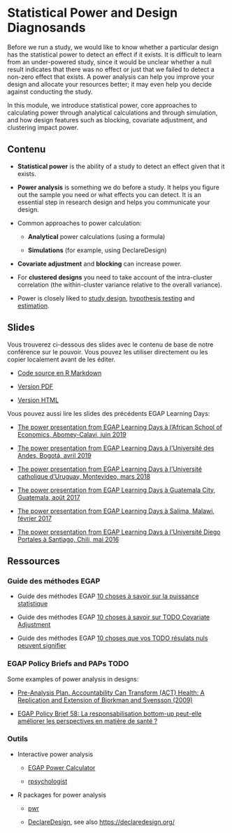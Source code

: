 # Statistical Power and Design Diagnosands {.tabset}

Before we run a study, we would like to know whether a particular design has the statistical power to detect an effect if it exists.  It is difficult to learn from an under-powered study, since it would be unclear whether a null result indicates that there was no effect or just that we failed to detect a non-zero effect that exists.  A power analysis can help you improve your design and allocate your resources better; it may even help you decide against conducting the study.

In this module, we introduce statistical power, core approaches to calculating power through analytical calculations and through simulation, and how design features such as blocking, covariate adjustment, and clustering impact power.

## Contenu

 - **Statistical power** is the ability of a study to detect an effect given that it exists.
 
 - **Power analysis** is something we do before a study.  It helps you figure out the sample you need or what effects you can detect. It is an essential step in research design and helps you communicate your design.

 - Common approaches to power calculation:
 
      - **Analytical** power calculations (using a formula)
 
      - **Simulations** (for example, using DeclareDesign)

 - **Covariate adjustment** and **blocking** can increase power.

 - For **clustered designs** you need to take account of the intra-cluster correlation (the within-cluster variance relative to the overall variance).
 
 - Power is closely liked to [study design](the-research-design-process.html), [hypothesis testing](hypothesis-testing.html) and [estimation](estimands-and-estimators.html).

## Slides
Vous trouverez ci-dessous des slides avec le contenu de base de notre conférence sur le pouvoir. Vous pouvez les utiliser directement ou les copier localement avant de les éditer.

 - [Code source en R Markdown](https://egap.github.io/learningdays-resources/Slides/power-slides.Rmd)

 - [Version PDF](https://egap.github.io/learningdays-resources/Slides/power-slides.pdf)

 - [Version HTML](https://egap.github.io/learningdays-resources/Slides/power-slides.html)

Vous pouvez aussi lire les slides des précédents EGAP Learning Days:

 - [The power presentation from EGAP Learning Days à l'African School of Economics, Abomey-Calavi, juin 2019](https://egap.github.io/learningdays-resources/Slides/Examples/power-benin.pdf)

 - [The power presentation from EGAP Learning Days à l'Université des Andes, Bogotá, avril 2019](https://egap.github.io/learningdays-resources/Slides/Examples/power-bogota.pdf)

 - [The power presentation from EGAP Learning Days à l'Université catholique d'Uruguay, Montevideo, mars 2018](https://egap.github.io/learningdays-resources/Slides/Examples/power-montevideo.pdf)

 - [The power presentation from EGAP Learning Days à Guatemala City, Guatemala, août 2017](https://egap.github.io/learningdays-resources/Slides/Examples/power-guatemala.html)

 - [The power presentation from EGAP Learning Days à Salima, Malawi, février 2017](https://egap.github.io/learningdays-resources/Slides/Examples/power-malawi.pdf)

 - [The power presentation from EGAP Learning Days à l'Université Diego Portales à Santiago, Chili, mai 2016](https://egap.github.io/learningdays-resources/Slides/Examples/power-santiago.pdf)


## Ressources

### Guide des méthodes EGAP

 - Guide des méthodes EGAP [10 choses à savoir sur la puissance statistique](https://egap.org/resource/10-things-you-need-know-about-statistical-power/)

 - Guide des méthodes EGAP [10 choses à savoir sur TODO Covariate Adjustment](https://egap.org/resource/10-things-to-know-about-covariate-adjustment/)
 
 - Guide des méthodes EGAP [10 choses que vos TODO résulats nuls peuvent signifier](https://egap.org/resource/10-things-your-null-result-might-mean/)

### EGAP Policy Briefs and PAPs TODO

Some examples of power analysis in designs:

 - [Pre-Analysis Plan. Accountability Can Transform (ACT) Health: A Replication and Extension of Bjorkman and Svensson (2009)](https://osf.io/qxwmu/)
 
 - [EGAP Policy Brief 58: La responsabilisation bottom-up peut-elle améliorer les perspectives en matière de santé ?](https://egap.org/resource/does-bottom-up-accountability-work-evidence-from-uganda/)


### Outils
 - Interactive power analysis
 
      - [EGAP Power Calculator](https://egap.shinyapps.io/power-app/)
 
      - [rpsychologist](https://rpsychologist.com/d3/NHST/)

 - R packages for power analysis
 
      - [pwr](https://cran.r-project.org/web/packages/pwr/index.html)
 
      - [DeclareDesign](https://cran.r-project.org/web/packages/DeclareDesign/index.html), see also <https://declaredesign.org/>

